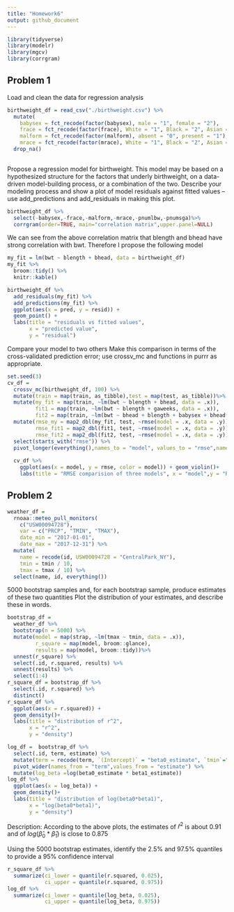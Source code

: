 ```yaml
---
title: "Homework6"
output: github_document
---
```



```r
library(tidyverse)
library(modelr)
library(mgcv)
library(corrgram)
```

## Problem 1
Load and clean the data for regression analysis
```r
birthweight_df = read_csv("./birthweight.csv") %>%
  mutate(
    babysex = fct_recode(factor(babysex), male = "1", female = "2"),
    frace = fct_recode(factor(frace), White = "1", Black = "2", Asian = "3", Puerto_Rican = "4", Other = "8"),
    malform = fct_recode(factor(malform), absent = "0", present = "1"),
    mrace = fct_recode(factor(mrace), White = "1", Black = "2", Asian = "3", Puerto_Rican = "4"))%>%
  drop_na()
  
```
Propose a regression model for birthweight. This model may be based on a hypothesized structure for the factors that underly birthweight, on a data-driven model-building process, or a combination of the two. Describe your modeling process and show a plot of model residuals against fitted values – use add_predictions and add_residuals in making this plot.
```r
birthweight_df %>%
  select(-babysex,-frace,-malform,-mrace,-pnumlbw,-pnumsga)%>%
  corrgram(order=TRUE, main="correlation matrix",upper.panel=NULL)
```

We can see from the above correlation matrix that blength and bhead have strong correlation with bwt.
Therefore I propose the following model
```r
my_fit = lm(bwt ~ blength + bhead, data = birthweight_df)
my_fit %>%   
  broom::tidy() %>% 
  knitr::kable()

birthweight_df %>% 
  add_residuals(my_fit) %>% 
  add_predictions(my_fit) %>% 
  ggplot(aes(x = pred, y = resid)) +
  geom_point() +
  labs(title = "residuals vs fitted values",
       x = "predicted value",
       y = "residual")
```

Compare your model to two others
Make this comparison in terms of the cross-validated prediction error; use crossv_mc and functions in purrr as appropriate.
```r
set.seed(3)
cv_df = 
  crossv_mc(birthweight_df, 100) %>% 
  mutate(train = map(train, as_tibble),test = map(test, as_tibble))%>%
  mutate(my_fit = map(train, ~lm(bwt ~ blength + bhead, data = .x)),
         fit1 = map(train, ~lm(bwt ~ blength + gaweeks, data = .x)),
         fit2 = map(train, ~lm(bwt ~ bhead + blength + babysex + bhead*blength + bhead*babysex + blength*babysex + bhead*blength*babysex, data = .x)))%>%
  mutate(rmse_my = map2_dbl(my_fit, test, ~rmse(model = .x, data = .y)),
         rmse_fit1 = map2_dbl(fit1, test, ~rmse(model = .x, data = .y)),
         rmse_fit2 = map2_dbl(fit2, test, ~rmse(model = .x, data = .y)))%>%
  select(starts_with("rmse")) %>% 
  pivot_longer(everything(),names_to = "model", values_to = "rmse",names_prefix = "rmse_")
 
  cv_df %>%
    ggplot(aes(x = model, y = rmse, color = model)) + geom_violin()+
    labs(title = "RMSE comparision of three models", x = "model",y = "RMSE")
```

## Problem 2

```r
weather_df = 
  rnoaa::meteo_pull_monitors(
    c("USW00094728"),
    var = c("PRCP", "TMIN", "TMAX"), 
    date_min = "2017-01-01",
    date_max = "2017-12-31") %>%
  mutate(
    name = recode(id, USW00094728 = "CentralPark_NY"),
    tmin = tmin / 10,
    tmax = tmax / 10) %>%
  select(name, id, everything())
```

5000 bootstrap samples and, for each bootstrap sample, produce estimates of these two quantities
Plot the distribution of your estimates, and describe these in words.
```r
bootstrap_df = 
  weather_df %>% 
  bootstrap(n = 5000) %>%
  mutate(model = map(strap, ~lm(tmax ~ tmin, data = .x)),
         r_square = map(model, broom::glance),
         results = map(model, broom::tidy))%>%
  unnest(r_square) %>% 
  select(.id, r.squared, results) %>% 
  unnest(results) %>% 
  select(1:4)
r_square_df = bootstrap_df %>%
  select(.id, r.squared) %>%
  distinct()
r_square_df %>%
  ggplot(aes(x = r.squared)) +
  geom_density()+
  labs(title = "distribution of r^2",
       x = "r^2",
       y = "density")

log_df =  bootstrap_df %>%
  select(.id, term, estimate) %>%
  mutate(term = recode(term, `(Intercept)` = "beta0_estimate", `tmin`="beta1_estimate"))%>%
  pivot_wider(names_from = "term",values_from = "estimate") %>%
  mutate(log_beta =log(beta0_estimate * beta1_estimate))
log_df %>%
  ggplot(aes(x = log_beta)) +
  geom_density()+
  labs(title = "distribution of log(beta0*beta1)",
       x = "log(beta0*beta1)",
       y = "density")
```

Description: According to the above plots, the estimates of $\hat{r}^2$ is about 0.91 and of $log(\hat{\beta}_0 \ast \hat{\beta}_1)$ is close to 0.875

  
   
Using the 5000 bootstrap estimates, identify the 2.5% and 97.5% quantiles to provide a 95% confidence interval 
```r
r_square_df %>%
  summarize(ci_lower = quantile(r.squared, 0.025), 
            ci_upper = quantile(r.squared, 0.975))
log_df %>%
  summarize(ci_lower = quantile(log_beta, 0.025), 
            ci_upper = quantile(log_beta, 0.975))
```


